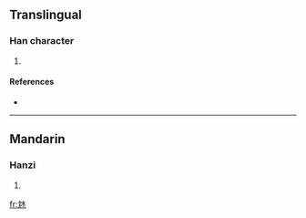 ==Translingual==

===Han character===
{{Han char|rn=85|rad=水|as=04|sn=8|four=4201<sub>3</sub>|canj=中山水 (LUE)}}

# {{defn|Han|sort=水04}}

====References====
* {{Han ref|kx=0610.080|dkj=17191|dj=1003.020|hdz=31557.040|uh=6C8A|ud=27786|bh=CD43|bd=52547}}

----

==Mandarin==

===Hanzi===
{{cmn-hanzi|pin=[[dàn]] ([[dan4]])|wg=tan<sup>4</sup>}}

# {{defn|Mandarin|sort=水04}}

[[fr:沊]]